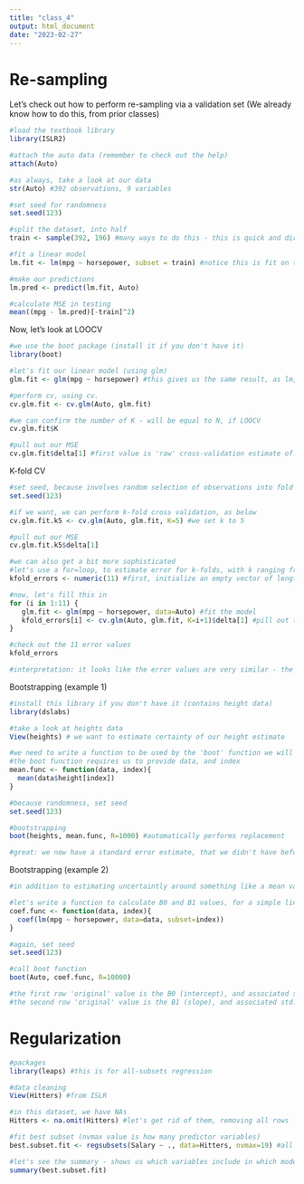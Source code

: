 ```yaml
---
title: "class_4"
output: html_document
date: "2023-02-27"
---
```


# Re-sampling

Let's check out how to perform re-sampling via a validation set
(We already know how to do this, from prior classes)
```r

#load the textbook library
library(ISLR2)

#attach the auto data (remember to check out the help)
attach(Auto)

#as always, take a look at our data
str(Auto) #392 observations, 9 variables

#set seed for randomness
set.seed(123)

#split the dataset, into half
train <- sample(392, 196) #many ways to do this - this is quick and dirty (taking half of our n=392)

#fit a linear model
lm.fit <- lm(mpg ~ horsepower, subset = train) #notice this is fit on training only

#make our predictions
lm.pred <- predict(lm.fit, Auto)

#calculate MSE in testing
mean((mpg - lm.pred)[-train]^2)
```

Now, let's look at LOOCV

```r

#we use the boot package (install it if you don't have it)
library(boot)

#let's fit our linear model (using glm)
glm.fit <- glm(mpg ~ horsepower) #this gives us the same result, as lm, but a different object structure needed by cv.glm

#perform cv, using cv.
cv.glm.fit <- cv.glm(Auto, glm.fit)

#we can confirm the number of K - will be equal to N, if LOOCV
cv.glm.fit$K

#pull out our MSE
cv.glm.fit$delta[1] #first value is 'raw' cross-validation estimate of prediction error
```

K-fold CV

```r
#set seed, because involves random selection of observations into fold
set.seed(123)

#if we want, we can perform k-fold cross validation, as below
cv.glm.fit.k5 <- cv.glm(Auto, glm.fit, K=5) #we set k to 5

#pull out our MSE
cv.glm.fit.k5$delta[1] 

#we can also get a bit more sophisticated
#let's use a for=loop, to estimate error for k-folds, with k ranging from 2 to 12
kfold_errors <- numeric(11) #first, initialize an empty vector of length 11

#now, let's fill this in
for (i in 1:11) {
   glm.fit <- glm(mpg ~ horsepower, data=Auto) #fit the model
   kfold_errors[i] <- cv.glm(Auto, glm.fit, K=i+1)$delta[1] #pill out the errors
}

#check out the 11 error values
kfold_errors

#interpretation: it looks like the error values are very similar - the number of folds appears not to matter too much (at least, in this range, on this data)

```

Bootstrapping (example 1)

```r

#install this library if you don't have it (contains height data)
library(dslabs)

#take a look at heights data
View(heights) # we want to estimate certainty of our height estimate

#we need to write a function to be used by the 'boot' function we will use
#the boot function requires us to provide data, and index
mean.func <- function(data, index){
  mean(data$height[index])
}

#because randomness, set seed
set.seed(123)

#bootstrapping
boot(heights, mean.func, R=1000) #automatically performs replacement

#great: we now have a standard error estimate, that we didn't have before!

```
Bootstrapping (example 2)

```r

#in addition to estimating uncertaintly around something like a mean value (a parameter), we can use bootstrapping to estimate uncertaintly of model components, include coefficients

#let's write a function to calculate B0 and B1 values, for a simple linear model
coef.func <- function(data, index){
  coef(lm(mpg ~ horsepower, data=data, subset=index))
}

#again, set seed
set.seed(123)

#call boot function
boot(Auto, coef.func, R=10000)

#the first row 'original' value is the B0 (intercept), and associated std. error 
#the second row 'original' value is the B1 (slope), and associated std. error

```

# Regularization 

```r

#packages
library(leaps) #this is for all-subsets regression

#data cleaning
View(Hitters) #from ISLR

#in this dataset, we have NAs
Hitters <- na.omit(Hitters) #let's get rid of them, removing all rows

#fit best subset (nvmax value is how many predictor variables)
best.subset.fit <- regsubsets(Salary ~ ., data=Hitters, nvmax=19) #all other variables are predictors

#let's see the summary - shows us which variables include in which models
summary(best.subset.fit)

```

